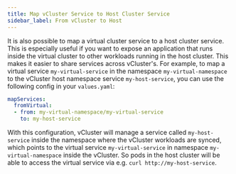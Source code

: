 ```yaml
---
title: Map vCluster Service to Host Cluster Service
sidebar_label: From vCluster to Host
---
```


It is also possible to map a virtual cluster service to a host cluster service. This is especially useful if you want to expose an application that runs inside the virtual cluster to other workloads running in the host cluster. This makes it easier to share services across vCluster's.
For example, to map a virtual service `my-virtual-service` in the namespace `my-virtual-namespace` to the vCluster host namespace service `my-host-service`, you can use the following config in your `values.yaml`:

```yaml
mapServices:
  fromVirtual:
  - from: my-virtual-namespace/my-virtual-service
    to: my-host-service
```

With this configuration, vCluster will manage a service called `my-host-service` inside the namespace where the vCluster workloads are synced, which points to the virtual service `my-virtual-service` in namespace `my-virtual-namespace` inside the vCluster. So pods in the host cluster will be able to access the virtual service via e.g. `curl http://my-host-service`.